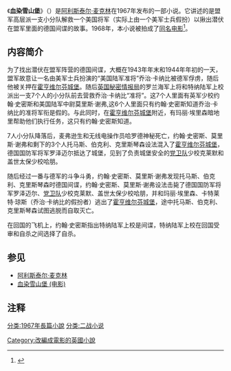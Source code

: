 {{Otheruses|subject=《血染雪山堡》这部小说|other=根据这部小说拍摄的同名电影|血染雪山堡 (电影)}}
{{expand|time=2013-10-23T02:01:57+00:00}}
{{refimprove|time=2013-10-23T02:01:57+00:00}}
{{infobox book | <!-- See Wikipedia:WikiProject_Novels or Wikipedia:WikiProject_Books -->
| name          = 血染雪山堡
| title_orig    = Where Eagles Dare
| translator    = 
| image         = 
| caption = 
| author        = [[阿利斯泰尔·麦克林|阿利斯泰尔·麦克林]]
| illustrator   = 
| cover_artist  = 
| country       = 
| language      = 英语
| series        = 
| genre         = 惊悚、战争小说
| publisher     = 
| release_date  = 1967年
| media_type    = 
| pages         = 
| isbn          =
| dewey= 
| congress=
| oclc= 
| preceded_by   = 
| followed_by   = 
}}
《'''血染雪山堡'''》（{{lang-en|''Where Eagles Dare''}}）是[[阿利斯泰尔·麦克林|阿利斯泰尔·麦克林]]在1967年发布的一部小说。它讲述的是盟军高层派一支小分队解救一个美国将军（实际上由一个美军士兵假扮）以揪出潜伏在盟军里面的德国间谍的故事。1968年，本小说被拍成了[[血染雪山堡_(电影)|同名电影]]<ref>{{Cite web |url=http://www.whereeaglesdare.com/novel/index.php?page=novelvsmovie |title=Introduction |access-date=2013-10-21 |archive-date=2019-01-16 |archive-url=https://web.archive.org/web/20190116054118/http://whereeaglesdare.com/novel/index.php?page=novelvsmovie |dead-url=no }}</ref>。

==内容简介==
为了找出潜伏在盟军阵营的德国间谍，大概在1943年年末和1944年年初的一天，盟军故意让一名由美军士兵扮演的“美国陆军准将”乔治·卡纳比被德军俘虏，随后他被关押在[[霍亨维尔芬城堡|霍亨维尔芬城堡]]。随后[[英国秘密情报局|英国秘密情报局]]的罗兰海军上将和特纳陆军上校派出一支7个人的小分队前去营救乔治·卡纳比“准将”。这7个人里面有英军少校约翰·史密斯和美国陆军中尉莫里斯·谢弗,这6个人里面只有约翰·史密斯知道乔治·卡纳比的准将军衔是假的。与此同时，在[[霍亨维尔芬城堡|霍亨维尔芬城堡]]附近，有玛丽·埃里森暗地里帮助他们执行任务，这只有约翰·史密斯知道。

7人小分队降落后，麦弗逊生和无线电操作员哈罗德神秘死亡，约翰·史密斯、莫里斯·谢弗和剩下的3个人托马斯、伯克利、克里斯琴森设法混入了[[霍亨维尔芬城堡|霍亨维尔芬城堡]]，德国国防军将军罗泽迈尔抵达了城堡，见到了负责城堡安全的[[党卫队|党卫队]]少校克莱默和盖世太保少校哈朋。

随后经过一番与德军的斗争斗勇，约翰·史密斯、莫里斯·谢弗发现托马斯、伯克利、克里斯琴森时德国间谍，约翰·史密斯、莫里斯·谢弗设法击毙了德国国防军将军罗泽迈尔、[[党卫队|党卫队]]少校克莱默、盖世太保少校哈朋，并和玛丽·埃里森、卡特莱特·琼斯（乔治·卡纳比的假扮者）逃出了[[霍亨维尔芬城堡|霍亨维尔芬城堡]]，途中托马斯、伯克利、克里斯琴森试图逃脱而自取灭亡。

在回国的飞机上，约翰·史密斯指出特纳陆军上校是间谍，特纳陆军上校在回国受审和自杀之间选择了自杀。

==参见==
*[[阿利斯泰尔·麦克林|阿利斯泰尔·麦克林]]
*[[血染雪山堡_(电影)|血染雪山堡 (电影)]]

== 注释 ==
<div style="font-size: 10.5pt; line-height:190%">
<references />
</div>

{{DEFAULTSORT:Where Eagles Dare}}
[[分类:1967年長篇小說|分类:1967年長篇小說]]
[[分类:二战小说|分类:二战小说]]
[[Category:改編成電影的英國小說|Category:改編成電影的英國小說]]